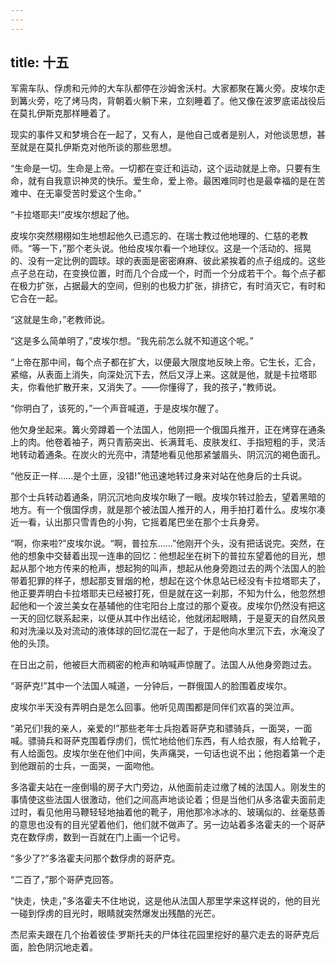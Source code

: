 ```yaml
---
---
---
```

title: 十五
---




军需车队、俘虏和元帅的大车队都停在沙姆舍沃村。大家都聚在篝火旁。皮埃尔走到篝火旁，吃了烤马肉，背朝着火躺下来，立刻睡着了。他又像在波罗底诺战役后在莫扎伊斯克那样睡着了。

现实的事件又和梦境合在一起了，又有人，是他自己或者是别人，对他谈思想，甚至就是在莫扎伊斯克对他所谈的那些思想。

“生命是一切。生命是上帝。一切都在变迁和运动，这个运动就是上帝。只要有生命，就有自我意识神灵的快乐。爱生命，爱上帝。最困难同时也是最幸福的是在苦难中、在无辜受苦时爱这个生命。”

“卡拉塔耶夫!”皮埃尔想起了他。

皮埃尔突然栩栩如生地想起他久已遗忘的、在瑞士教过他地理的、仁慈的老教师。“等一下，”那个老头说。他给皮埃尔看一个地球仪。这是一个活动的、摇晃的、没有一定比例的圆球。球的表面是密密麻麻、彼此紧挨着的点子组成的。这些点子总在动，在变换位置，时而几个合成一个，时而一个分成若干个。每个点子都在极力扩张，占据最大的空间，但别的也极力扩张，排挤它，有时消灭它，有时和它合在一起。

“这就是生命，”老教师说。

“这是多么简单明了，”皮埃尔想。“我先前怎么就不知道这个呢。”

“上帝在那中间，每个点子都在扩大，以便最大限度地反映上帝。它生长，汇合，紧缩，从表面上消失，向深处沉下去，然后又浮上来。这就是他，就是卡拉塔耶夫，你看他扩散开来，又消失了。——你懂得了，我的孩子，”教师说。

“你明白了，该死的，”一个声音喊道，于是皮埃尔醒了。

他欠身坐起来。篝火旁蹲着一个法国人，他刚把一个俄国兵推开，正在烤穿在通条上的肉。他卷着袖子，两只青筋突出、长满茸毛、皮肤发红、手指短粗的手，灵活地转动着通条。在炭火的光亮中，清楚地看见他那紧皱眉头、阴沉沉的褐色面孔。

“他反正一样……是个土匪，没错!”他迅速地转过身来对站在他身后的士兵说。

那个士兵转动着通条，阴沉沉地向皮埃尔瞅了一眼。皮埃尔转过脸去，望着黑暗的地方。有一个俄国俘虏，就是那个被法国人推开的人，用手拍打着什么。皮埃尔凑近一看，认出那只雪青色的小狗，它摇着尾巴坐在那个士兵身旁。

“啊，你来啦?”皮埃尔说。“啊，普拉东……”他刚开个头，没有把话说完。突然，在他的想象中交替着出现一连串的回忆：他想起坐在树下的普拉东望着他的目光，想起从那个地方传来的枪声，想起狗的叫声，想起从他身旁跑过去的两个法国人的脸带着犯罪的样子，想起那支冒烟的枪，想起在这个休息站已经没有卡拉塔耶夫了，他正要弄明白卡拉塔耶夫已经被打死，但是就在这一刹那，不知为什么，他忽然想起他和一个波兰美女在基辅他的住宅阳台上度过的那个夏夜。皮埃尔仍然没有把这一天的回忆联系起来，以便从其中作出结论，他就闭起眼睛，于是夏天的自然风景和对洗澡以及对流动的液体球的回忆混在一起了，于是他向水里沉下去，水淹没了他的头顶。

在日出之前，他被巨大而稠密的枪声和呐喊声惊醒了。法国人从他身旁跑过去。

“哥萨克!”其中一个法国人喊道，一分钟后，一群俄国人的脸围着皮埃尔。

皮埃尔半天没有弄明白是怎么回事。他听见周围都是同伴们欢喜的哭泣声。

“弟兄们!我的亲人，亲爱的!”那些老年士兵抱着哥萨克和骠骑兵，一面哭，一面喊。骠骑兵和哥萨克围着俘虏们，慌忙地给他们东西，有人给衣服，有人给靴子，有人给面包。皮埃尔坐在他们中间，失声痛哭，一句话也说不出；他抱着第一个走到他跟前的士兵，一面哭，一面吻他。

多洛霍夫站在一座倒塌的房子大门旁边，从他面前走过缴了械的法国人。刚发生的事情使这些法国人很激动，他们之间高声地谈论着；但是当他们从多洛霍夫面前走过时，看见他用马鞭轻轻地抽着他的靴子，用他那冷冰冰的、玻璃似的、丝毫慈善的意思也没有的目光望着他们，他们就不做声了。另一边站着多洛霍夫的一个哥萨克在数俘虏，数到一百就在门上画一个记号。

“多少了?”多洛霍夫问那个数俘虏的哥萨克。

“二百了，”那个哥萨克回答。

“快走，快走，”多洛霍夫不住地说，这是他从法国人那里学来这样说的，他的目光一碰到俘虏的目光时，眼睛就突然爆发出残酷的光芒。

杰尼索夫跟在几个抬着彼佳·罗斯托夫的尸体往花园里挖好的墓穴走去的哥萨克后面，脸色阴沉地走着。